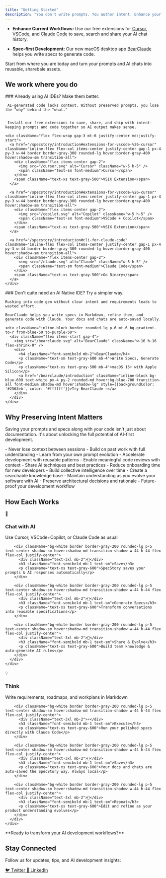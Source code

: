 ```yaml
---
title: "Getting Started"
description: "You don't write prompts. You author intent. Enhance your AI development workflow with SpecStory."
---
```


- **Enhance Current Workflows:** Use our free extensions for [Cursor](/specstory/introduction#extensions-for-vscode-%26-cursor), [VSCode](/specstory/introduction#extensions-for-vscode-%26-cursor), and [Claude Code](/specstory/introduction#cli-for-claude-code) to save, search and share your AI chat history.

- **Spec-first Development:** Our new macOS desktop app [BearClaude](/bearclaude/introduction) helps you write specs to generate code. 

Start from where you are today and turn your prompts and AI chats into reusable, sharebale assets.


## We work where you do 

<Tabs>
  <Tab title="🚀 Enhance Current Workflow" tab-id="enhance">
    ### Already using AI IDEs? Make them better.
    

     AI-generated code lacks context. Without preserved prompts, you lose the "why" behind the "what."

    
     Install our free extensions to save, share, and ship with intent—keeping prompts and code together so AI output makes sense.
    
    <div className="flex flex-wrap gap-3 mt-6 justify-center md:justify-start">
      <a href="/specstory/introduction#extensions-for-vscode-%26-cursor" className="inline-flex flex-col items-center justify-center gap-1 px-4 py-3 w-44 border border-gray-300 rounded-lg hover:border-gray-400 hover:shadow-sm transition-all">
        <div className="flex items-center gap-2">
          <img src="/cursor.svg" alt="Cursor" className="w-5 h-5" />
          <span className="text-sm font-medium">Cursor</span>
        </div>
        <span className="text-xs text-gray-500">VSIX Extension</span>
      </a>
      
      <a href="/specstory/introduction#extensions-for-vscode-%26-cursor" className="inline-flex flex-col items-center justify-center gap-1 px-4 py-3 w-44 border border-gray-300 rounded-lg hover:border-gray-400 hover:shadow-sm transition-all">
        <div className="flex items-center gap-2">
          <img src="/copilot.svg" alt="Copilot" className="w-5 h-5" />
          <span className="text-sm font-medium">VSCode + Copilot</span>
        </div>
        <span className="text-xs text-gray-500">VSIX Extension</span>
      </a>
      
      <a href="/specstory/introduction#cli-for-claude-code" className="inline-flex flex-col items-center justify-center gap-1 px-4 py-3 w-44 border border-gray-300 rounded-lg hover:border-gray-400 hover:shadow-sm transition-all">
        <div className="flex items-center gap-2">
          <img src="/claude.svg" alt="Claude" className="w-5 h-5" />
          <span className="text-sm font-medium">Claude Code</span>
        </div>
        <span className="text-xs text-gray-500">Go Binary</span>
      </a>
    </div>
  </Tab>
  
  <Tab title="🎯 Spec-First Development" tab-id="spec-first">
    ### Don't quite need an AI Native IDE? Try a simpler way.
    
   
    Rushing into code gen without clear intent and requirements leads to wasted effort.
 
    BearClaude helps you write specs in Markdown, refine them, and generate code with Claude. Your docs and chats are auto-saved locally.
    
    <div className="inline-block border rounded-lg p-6 mt-6 bg-gradient-to-r from-blue-50 to-purple-50">
      <div className="flex items-start gap-4">
        <img src="/bearclaude.svg" alt="BearClaude" className="w-16 h-16 flex-shrink-0" />
        <div>
          <h4 className="font-semibold mb-2">BearClaude</h4>
          <p className="text-sm text-gray-600 mb-4">Write Specs, Generate Code</p>
          <p className="text-xs text-gray-500 mb-4">macOS 15+ with Apple Silicon</p>
          <a href="/bearclaude/introduction" className="inline-block bg-blue-600 text-white px-4 py-2 rounded-md hover:bg-blue-700 transition-all font-medium shadow-md hover:shadow-lg" style={{backgroundColor: '#2563eb', color: '#ffffff'}}>Try BearClaude →</a>
        </div>
      </div>
    </div>
  </Tab>
</Tabs>

## Why Preserving Intent Matters

  Saving your prompts and specs along with your code isn't just about documentation. It's about unlocking the full potential of AI-first development.

<AccordionGroup>
  <Accordion title="✨ For You" defaultOpen>
    - Never lose context between sessions
    - Build on past work with full understanding
    - Learn from your own prompt evolution
    - Accelerate development with reusable patterns
  </Accordion>
  
  <Accordion title="👥 For Your Team">
    - Enable meaningful code reviews with context
    - Share AI techniques and best practices
    - Reduce onboarding time for new developers
    - Build collective intelligence over time
  </Accordion>
  
  <Accordion title="🚀 For Your Future">
    - Create a searchable knowledge base
    - Maintain understanding as you evolve your software with AI
    - Preserve architectural decisions and rationale
    - Future-proof your development workflow
  </Accordion>
</AccordionGroup>

## How Each Works

<Tabs>
  <Tab title="📦 Extensions Workflow" tab-id="extensions-flow">
    <div className="p-6 space-y-4">
      <div className="flex flex-col md:flex-row items-center gap-4 justify-center">
        <div className="bg-white border border-gray-200 rounded-lg p-5 text-center shadow-sm hover:shadow-md transition-shadow w-44 h-44 flex flex-col justify-center">
          <div className="text-3xl mb-2">💬</div>
          <h3 className="font-semibold mb-1 text-sm">Chat with AI</h3>
          <p className="text-xs text-gray-600">Use Cursor, VSCode+Copilot, or Claude Code as usual</p>
        </div>
        
        <div className="bg-white border border-gray-200 rounded-lg p-5 text-center shadow-sm hover:shadow-md transition-shadow w-44 h-44 flex flex-col justify-center">
          <div className="text-3xl mb-2">💾</div>
          <h3 className="font-semibold mb-1 text-sm">Save</h3>
          <p className="text-xs text-gray-600">SpecStory saves your prompts & AI responses automatically</p>
        </div>
        
        <div className="bg-white border border-gray-200 rounded-lg p-5 text-center shadow-sm hover:shadow-md transition-shadow w-44 h-44 flex flex-col justify-center">
          <div className="text-3xl mb-2">📝</div>
          <h3 className="font-semibold mb-1 text-sm">Generate Specs</h3>
          <p className="text-xs text-gray-600">Transform conversations into reusable specifications</p>
        </div>
        
        <div className="bg-white border border-gray-200 rounded-lg p-5 text-center shadow-sm hover:shadow-md transition-shadow w-44 h-44 flex flex-col justify-center">
          <div className="text-3xl mb-2">🔄</div>
          <h3 className="font-semibold mb-1 text-sm">Share & Evolve</h3>
          <p className="text-xs text-gray-600">Build team knowledge & auto-generate AI rules</p>
        </div>
      </div>
    </div>
  </Tab>
  
  <Tab title="🐻 BearClaude Workflow" tab-id="bearclaude-flow">
    <div className="p-6 space-y-4">
      <div className="flex flex-col md:flex-row items-center gap-4 justify-center">
        <div className="bg-white border border-gray-200 rounded-lg p-5 text-center shadow-sm hover:shadow-md transition-shadow w-44 h-44 flex flex-col justify-center">
          <div className="text-3xl mb-2">💡</div>
          <h3 className="font-semibold mb-1 text-sm">Think</h3>
          <p className="text-xs text-gray-600">Write requirements, roadmaps, and workplans in Markdown</p>
        </div>
        
        <div className="bg-white border border-gray-200 rounded-lg p-5 text-center shadow-sm hover:shadow-md transition-shadow w-44 h-44 flex flex-col justify-center">
          <div className="text-3xl mb-2">⚡</div>
          <h3 className="font-semibold mb-1 text-sm">Execute</h3>
          <p className="text-xs text-gray-600">Run your polished specs directly with Claude Code</p>
        </div>
        
        <div className="bg-white border border-gray-200 rounded-lg p-5 text-center shadow-sm hover:shadow-md transition-shadow w-44 h-44 flex flex-col justify-center">
          <div className="text-3xl mb-2">💾</div>
          <h3 className="font-semibold mb-1 text-sm">Save</h3>
          <p className="text-xs text-gray-600">Your docs and chats are auto-saved the SpecStory way. Always local</p>
        </div>
        
        <div className="bg-white border border-gray-200 rounded-lg p-5 text-center shadow-sm hover:shadow-md transition-shadow w-44 h-44 flex flex-col justify-center">
          <div className="text-3xl mb-2">🔄</div>
          <h3 className="font-semibold mb-1 text-sm">Repeat</h3>
          <p className="text-xs text-gray-600">Edit and refine as your product understanding evolves</p>
        </div>
      </div>
    </div>
  </Tab>
</Tabs>

<Tip>
  **Ready to transform your AI development workflows?**
</Tip>

## Stay Connected

Follow us for updates, tips, and AI development insights:

<div className="flex gap-4 mt-4 justify-center">
  <a href="https://twitter.com/specstoryai" className="inline-flex items-center gap-2 px-4 py-2 border border-gray-300 rounded-lg hover:border-gray-400 hover:shadow-sm transition-all">
    <span>🐦 Twitter</span>
  </a>
  <a href="https://www.linkedin.com/company/specstory" className="inline-flex items-center gap-2 px-4 py-2 border border-gray-300 rounded-lg hover:border-gray-400 hover:shadow-sm transition-all">
    <span>💼 LinkedIn</span>
  </a>
</div>